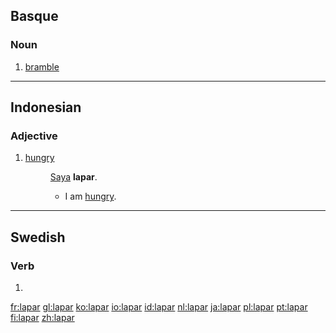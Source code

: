 ==Basque==

===Noun===
{{head|eu|noun}}
# [[bramble]]

----

==Indonesian==

===Adjective===
{{head|id|adjective}}

# [[hungry]]
#: [[saya|Saya]] '''lapar'''.
#:* I am [[hungry]].

----

==Swedish==

===Verb===
{{head|sv|verb form}}

# {{sv-verb-form-pre|lapa}}

[[fr:lapar]]
[[gl:lapar]]
[[ko:lapar]]
[[io:lapar]]
[[id:lapar]]
[[nl:lapar]]
[[ja:lapar]]
[[pl:lapar]]
[[pt:lapar]]
[[fi:lapar]]
[[zh:lapar]]